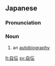 ==Japanese==
{{DEFAULTSORT:しでん'}}
{{wikipedia|lang=ja}}
{{ja-kanjitab|じ|でん|yomi=o}}

===Pronunciation===
{{ja-pron|じでん|y=go|acc=o}}

===Noun===
{{ja-noun|じでん|kyu=自傳}}

# an [[autobiography]]

{{C|ja|Literature}}

[[lt:自伝]]
[[sv:自伝]]